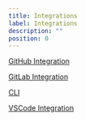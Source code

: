 ```yaml
---
title: Integrations
label: Integrations
description: ""
position: 0
---
```


[GitHub Integration](/docs/github-integration)

[GitLab Integration](/docs/gitlab-integration)

[CLI](/docs/cli-integration)

[VSCode Integration](/docs/vscode-integration)
